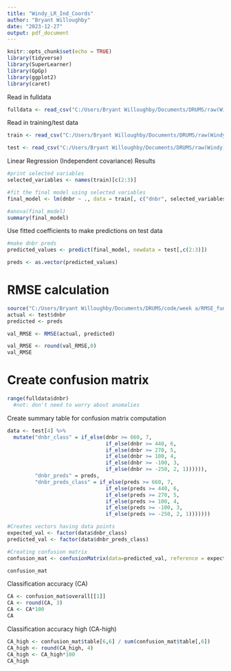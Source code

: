 ---
title: "Windy_LR_Ind_Coords"
author: "Bryant Willoughby"
date: "2023-12-27"
output: pdf_document
---


```{r setup, include=FALSE}
knitr::opts_chunk$set(echo = TRUE)
library(tidyverse)
library(SuperLearner)
library(GpGp)
library(ggplot2)
library(caret)
```


Read in fulldata
```{r}
fulldata <- read_csv("C:/Users/Bryant Willoughby/Documents/DRUMS/raw(Windy)/Final data sets/prefire_windy_grouped_standard_finaldata.csv")
```


Read in training/test data 
```{r}
train <- read_csv("C:/Users/Bryant Willoughby/Documents/DRUMS/raw(Windy)/intermediate/Windy_traindata.csv")

test <- read_csv("C:/Users/Bryant Willoughby/Documents/DRUMS/raw(Windy)/intermediate/Windy_testdata.csv")
```

Linear Regression (Independent covariance) Results 
```{r}
#print selected variables 
selected_variables <- names(train)[c(2:3)]

#fit the final model using selected variables 
final_model <- lm(dnbr ~ ., data = train[, c("dnbr", selected_variables)])

#anova(final_model)
summary(final_model)

```

Use fitted coefficients to make predictions on test data 
```{r}
#make dnbr preds 
predicted_values <- predict(final_model, newdata = test[,c(2:3)])

preds <- as.vector(predicted_values)
```


# RMSE calculation
```{r}
source("C:/Users/Bryant Willoughby/Documents/DRUMS/code/week a/RMSE_function.R")
actual <- test$dnbr
predicted <- preds

val_RMSE <- RMSE(actual, predicted)

val_RMSE <- round(val_RMSE,0)
val_RMSE
```

# Create confusion matrix
```{r}
range(fulldata$dnbr)
  #not: don't need to worry about anomalies
```

Create summary table for confusion matrix computation
```{r}
data <- test[4] %>%
  mutate("dnbr_class" = if_else(dnbr >= 660, 7, 
                                if_else(dnbr >= 440, 6, 
                                if_else(dnbr >= 270, 5,
                                if_else(dnbr >= 100, 4,
                                if_else(dnbr >= -100, 3, 
                                if_else(dnbr >= -250, 2, 1)))))), 
         "dnbr_preds" = preds, 
         "dnbr_preds_class" = if_else(preds >= 660, 7, 
                                if_else(preds >= 440, 6, 
                                if_else(preds >= 270, 5,
                                if_else(preds >= 100, 4,
                                if_else(preds >= -100, 3, 
                                if_else(preds >= -250, 2, 1)))))))

```


```{r}
#Creates vectors having data points
expected_val <- factor(data$dnbr_class)
predicted_val <- factor(data$dnbr_preds_class)

#Creating confusion matrix
confusion_mat <- confusionMatrix(data=predicted_val, reference = expected_val)

confusion_mat
```

Classification accuracy (CA)
```{r}
CA <- confusion_mat$overall[[1]]
CA <- round(CA, 3)
CA <- CA*100
CA
```


Classification accuracy high (CA-high)
```{r}
CA_high <- confusion_mat$table[6,6] / sum(confusion_mat$table[,6])
CA_high <- round(CA_high, 4)
CA_high <- CA_high*100
CA_high
```

